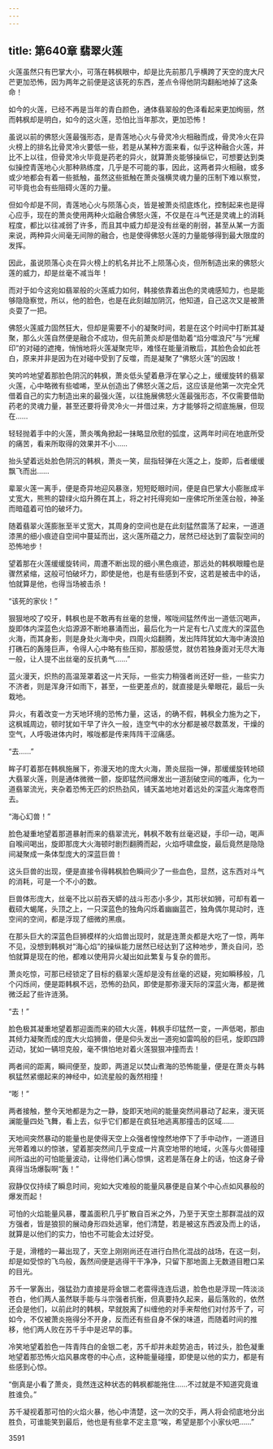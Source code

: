 ```yaml
---
---
---
```

title: 第640章 翡翠火莲
---



火莲虽然只有巴掌大小，可落在韩枫眼中，却是比先前那几乎横跨了天空的庞大尺芒更加恐怖，因为两年之前便是这该死的东西，差点令得他阴沟翻船地掉了这条命！

如今的火莲，已经不再是当年的青白颜色，通体翡翠般的色泽看起来更加绚丽，然而韩枫却是明白，如今的这火莲，恐怕比当年那次，更加恐怖！

虽说以前的佛怒火莲最强形态，是青莲地心火与骨灵冷火相融而成，骨灵冷火在异火榜上的排名比骨灵冷火要低一些，若是从某种方面来看，似乎这种融合火莲，并比不上以往，但骨灵冷火毕竟是药老的异火，就算萧炎能够操纵它，可想要达到类似操控青莲地心火那种熟练度，几乎是不可能的事，因此，这两者异火相融，或多或少地都会有着一些抵触，虽然这些抵触在萧炎强横灵魂力量的压制下难以察觉，可毕竟也会有些阻碍火莲的力量。

但如今却是不同，青莲地心火与陨落心炎，皆是被萧炎彻底炼化，控制起来也是得心应手，现在的萧炎使用两种火焰融合佛怒火莲，不仅是在斗气还是灵魂上的消耗程度，都比以往减弱了许多，而且其中威力却是没有丝毫的削弱，甚至从某一方面来说，两种异火间毫无间隙的融合，也是使得佛怒火莲的力量能够得到最大限度的发挥。

因此，虽说陨落心炎在异火榜上的机名并比不上陨落心炎，但所制造出来的佛怒火莲的威力，却是丝毫不减当年！

而对于如今这宛如翡翠般的火莲威力如何，韩接依靠着出色的灵魂感知力，也是能够隐隐察觉，所以，他的脸色，也是在此刻越加阴沉，他知道，自己这次又是被萧炎耍了一把。

佛怒火莲威力固然狂大，但却是需要不小的凝聚时间，若是在这个时间中打断其凝聚，那么火莲自然便是融合不成功，但先前萧炎却是借助着“焰分噬浪尺”与“光耀印”的对碰的遮掩，悄悄地将火莲凝聚完毕，难怪在能量消散后，其脸色会如此苍白，原来并非是因为在对碰中受到了反噬，而是凝聚了“佛怒火莲”的因故！

笑吟吟地望着那脸色阴沉的韩枫，萧炎低头望着悬浮在掌心之上，缓缓旋转的翡翠火莲，心中略微有些嘘唏，至从创造出了佛怒火莲之后，这应该是他第一次完全凭借着自己的实力制造出来的最强火莲，以往施展佛怒火莲最强形态，不仅需要借助药老的灵魂力量，甚至还要将骨灵冷火一并借过来，方才能够将之彻底施展，但现在……

轻轻抛着手中的火莲，萧炎嘴角掀起一抹略显欣慰的弧度，这两年时间在地底所受的痛苦，看来所取得的效果并不小……

抬头望着远处脸色阴沉的韩枫，萧炎一笑，屈指轻弹在火莲之上，旋即，后者缓缓飘飞而出……

辈翠火莲一离手，便是奇异地迎风暴涨，短短眨眼时间，便是自巴掌大小膨胀成半丈宽大，熊熊的碧绿火焰升腾在其上，将之衬托得宛如一座佛坨所坐莲台般，神圣而暗蕴着可怕的破坏力。

随着翡翠火莲膨胀至半丈宽大，其周身的空间也是在此刻猛然震荡了起来，一道道漆黑的细小痕迹自空间中蔓延而出，这火莲所蕴之力，居然已经达到了震裂空间的恐怖地步！

望着那在火莲缓缓旋转间，周遭不断出现的细小黑色痕迹，那远处的韩枫眼瞳也是骤然紧缩，这般可怕破坏力，即使是他，也是有些感到不安，这若是被击中的话，怕就算是他，也得当场被击杀！

“该死的家伙！”

狠狠地咬了咬牙，韩枫也是不敢再有丝毫的怠慢，喉咙间猛然传出一道低沉喝声，旋即体内深蓝色火焰源源不断地暴涌而出，最后化为一片足有七八丈庞大的深蓝色火海，而其身影，则是身处火海中央，四周火焰翻腾，发出阵阵犹如大海中涛浪拍打礁石的轰隆巨声，令得人心中略有些压抑，那股感觉，就仿若独身面对无尽大海一般，让人提不出丝毫的反抗勇气……”

蓝火漫天，炽热的高温笼罩着这一片天际，一些实力稍强者尚还好一些，一些实力不济者，则是浑身汗如雨下，甚至，一些更差点的，就直接是头晕眼花，最后一头栽地。

异火，有着改变一方天地环境的恐怖力量，这话，的确不假，韩枫全力施为之下，这枫城周边，顿时犹如干早了许久一般，连空气中的水分都是被尽数蒸发，干燥的空气，人呼吸进体内时，喉咙都是传来阵阵干涩痛感。

“去……”

眸子盯着那在韩枫施展下，弥漫天地的庞大火海，萧炎屈指一弹，那缓缓旋转地硕大翡翠火莲，则是通体微微一颤，旋即猛然间爆发出一道刮破空间的嗤声，化为一道翡翠流光，夹杂着恐怖无匹的炽热劲风，铺天盖地地对着远处的深蓝火海席卷而去。

“海心幻兽！”

脸色凝重地望着那道暴射而来的翡翠流光，韩枫不敢有丝毫迟疑，手印一动，喝声自喉间喝出，旋即那庞大火海顿时剧烈翻腾而起，火焰呼啸盘旋，最后竟然是隐隐间凝聚成一条体型庞大的深蓝巨兽！

这头巨兽的出现，便是直接令得韩枫脸色瞬间少了一些血色，显然，这东西对斗气的消耗，可是一个不小的数。

巨兽体形庞大，丝毫不比以前吞天蟒的战斗形态小多少，其形状如狮，可却有着一截硕大蝎尾，头顶之上，一只深蓝色的独角闪烁着幽幽蓝芒，独角偶尔晃动时，连空间的空间，都是浮现了细微的黑痕。

在那头巨大的深蓝色巨狮模样的火焰兽出现时，就是连萧炎都是大吃了一惊，两年不见，没想到韩枫对“海心焰”的操纵能力居然已经达到了这种地步，萧炎自问，恐怕就算是现在的他，都难以使用异火凝出如此繁复与复杂的兽形。

萧炎吃惊，可那已经锁定了目标的翡翠火莲却是没有丝毫的迟疑，宛如瞬移般，几个闪烁间，便是距韩枫不远，恐怖的劲风，即使是那弥漫天际的深蓝火海，都是微微泛起了些许涟漪。

“去！”

脸色极其凝重地望着那迎面而来的硕大火莲，韩枫手印猛然一变，一声低喝，那由其倾力凝聚而成的庞大火焰狮兽，便是仰头发出一道宛如雷鸣般的巨吼，旋即四蹄迈动，犹如一辆坦克般，毫不惧怕地对着火莲狠狠冲撞而去！

两者间的距离，瞬间便至，旋即，两道足以焚山煮海的恐怖能量，便是在萧炎与韩枫猛然紧绷起来的神经中，如流星般的轰然相撞！

“嘭！”

两者接触，整今天地都是为之一静，旋即天地间的能量突然间暴动了起来，漫天斑澜能量四处飞舞，看上去，似乎它们都是在疯狂地逃离那撞击的区域……

天地间突然暴动的能量也是使得天空上众强者惶惶然地停下了手中动作，一道道目光带着难以的惊骇，望着那突然间几乎变成一片真空地带的地域，火莲与火兽碰撞间所溢出的可怕能量波动，让得他们满心惊惧，这若是落在身上的话，怕这身子骨真得当场爆裂啊“轰！”

寂静仅仅持续了瞬息时间，宛如大灾难般的能量风暴便是自某个中心点如风暴般的爆发而起！

可怕的火焰能量风暴，覆盖面积几乎扩散自百米之外，乃至于天空土那群混战的双方强者，皆是狼狈的展动身形四处逃窜，他们清楚，若是被这东西波及而上的话，就算是以他们的实力，怕也不可能会太过好受。

于是，滑稽的一幕出现了，天空上刚刚尚还在进行白热化混战的战场，在这一刻，却是如受惊的飞鸟般，轰然间便是逃得干干净净，只留下那地面上无数道目瞪口呆的目光。

苏千一掌轰出，强猛劲力直接是将金银二老震得连连后退，脸色也是浮现一阵淡淡苍白，他们两人虽然联手能与斗宗强者抗衡，但真要持久起来，最后落败的，依然还会是他们，以前此时的韩枫，早就脱离了纠缠他的对手来帮他们对付苏千了，可如今，不仅被萧炎拖得分不开身，反而还有些自身不保的味道，而随着时间的推移，他们两人败在苏千手中是迟早的事。

冷笑地望着脸色一阵青阵白的金银二老，苏千却并未趁势追击，转过头，脸色凝重地望着那恐怖火焰风暴席卷的中心点，这种能量碰撞，即使是以他的实力，都是有些感到心惊。

“倒真是小看了萧炎，竟然连这种状态的韩枫都能拖住……不过就是不知道究竟谁胜谁负。”

苏千凝视着那可怕的火焰火暴，他心中清楚，这一次的交手，两人将会彻底地分出胜负，可谁能笑到最后，他也是有些拿不定主意“唉，希望是那个小家伙吧……”





3591